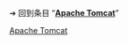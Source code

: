 {{LPR
|article=Apache Tomcat
|latest release version=10.1.0-M16 (beta) 
|latest release date={{Start date and age|2022|06|09}}}}


<noinclude>
➔ 回到条目 “'''[[Apache Tomcat]]'''”
[[Category:最新预览版模板|Apache Tomcat]]
</noinclude>